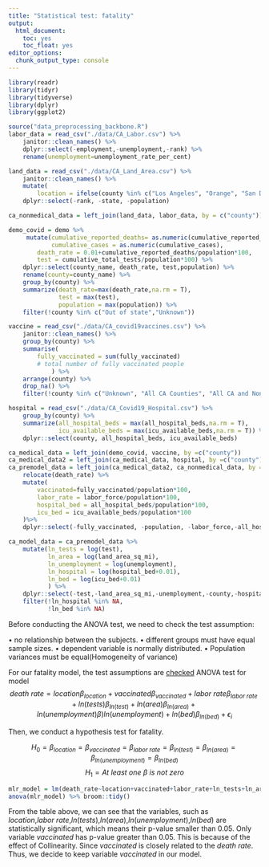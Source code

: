 ```yaml
---
title: "Statistical test: fatality"
output: 
  html_document: 
    toc: yes
    toc_float: yes
editor_options: 
  chunk_output_type: console
---
```


```r
library(readr)
library(tidyr)
library(tidyverse)
library(dplyr)
library(ggplot2)
```
```r
source("data_preprocessing_backbone.R")
labor_data = read_csv("./data/CA_Labor.csv") %>%
    janitor::clean_names() %>%
    dplyr::select(-employment,-unemployment,-rank) %>%
    rename(unemployment=unemployment_rate_per_cent)

land_data = read_csv("./data/CA_Land_Area.csv") %>%
    janitor::clean_names() %>%
    mutate(
        location = ifelse(county %in% c("Los Angeles", "Orange", "San Diego", "Monterey", "San Benito", "San Luis Obispo", "Santa Barbara", "Santa Cruz", "Ventura", "Alameda", "Contra Costa", "Marin", "Napa", "San Francisco", "San Mateo", "Santa Clara", "Solano", "Sonoma", "Del Norte", "Humboldt", "Mendocino"), "costal", "inland")) %>%
    dplyr::select(-rank, -state, -population)

ca_nonmedical_data = left_join(land_data, labor_data, by = c("county"))

demo_covid = demo %>%
     mutate(cumulative_reported_deaths= as.numeric(cumulative_reported_deaths),
            cumulative_cases = as.numeric(cumulative_cases),
        death_rate = 0.01+cumulative_reported_deaths/population*100,
        test = cumulative_total_tests/population*100) %>%
    dplyr::select(county_name, death_rate, test,population) %>%
    rename(county=county_name) %>%
    group_by(county) %>%
    summarize(death_rate=max(death_rate,na.rm = T),
              test = max(test),
              population = max(population)) %>%
    filter(!county %in% c("Out of state","Unknown"))

vaccine = read_csv("./data/CA_covid19vaccines.csv") %>%
    janitor::clean_names() %>%
    group_by(county) %>%
    summarise(
        fully_vaccinated = sum(fully_vaccinated)
        # total number of fully vaccinated people
            ) %>%
    arrange(county) %>%
    drop_na() %>%
    filter(!county %in% c("Unknown", "All CA Counties", "All CA and Non-CA Counties","Outside California"))

hospital = read_csv("./data/CA_Covid19_Hospital.csv") %>%
    group_by(county) %>%
    summarize(all_hospital_beds = max(all_hospital_beds,na.rm = T),
              icu_available_beds = max(icu_available_beds,na.rm = T)) %>%
    dplyr::select(county, all_hospital_beds, icu_available_beds)

ca_medical_data = left_join(demo_covid, vaccine, by =c("county"))
ca_medical_data2 = left_join(ca_medical_data, hospital, by =c("county"))
ca_premodel_data = left_join(ca_medical_data2, ca_nonmedical_data, by = c("county")) %>%
    relocate(death_rate) %>%
    mutate(
        vaccinated=fully_vaccinated/population*100,
        labor_rate = labor_force/population*100,
        hospital_bed = all_hospital_beds/population*100,
        icu_bed = icu_available_beds/population*100
    )%>%
    dplyr::select(-fully_vaccinated, -population, -labor_force,-all_hospital_beds,-icu_available_beds)

ca_model_data = ca_premodel_data %>% 
    mutate(ln_tests = log(test),
           ln_area = log(land_area_sq_mi),
           ln_unemployment = log(unemployment),
           ln_hospital = log(hospital_bed+0.01),
           ln_bed = log(icu_bed+0.01)
           ) %>%
    dplyr::select(-test,-land_area_sq_mi,-unemployment,-county,-hospital_bed,-icu_bed) %>%
    filter(!ln_hospital %in% NA,
           !ln_bed %in% NA)

```

Before conducting the ANOVA test, we need to check the test assumption:

$\bullet$ no relationship between the subjects.
$\bullet$ different groups must have equal sample sizes.
$\bullet$ dependent variable is normally distributed.
$\bullet$ Population variances must be equal(Homogeneity of variance)

For our fatality model, the test assumptions are [checked](mlr_fatality.html)
ANOVA test for model $$death\ rate = location\beta_{location}+vaccinated\beta_{vaccinated}+labor\ rate\beta_{labor\ rate}+ln(tests)\beta_{ln(test)}+ln(area)\beta_{ln(area)}+ln(unemployment)\beta){ln(unemployment)}+ln(bed)\beta_{ln(bed)}+\epsilon_i$$

Then, we conduct a hypothesis test for fatality.

$$H_0 = \beta_{location}=\beta_{vaccinated}=\beta_{labor\ rate}=\beta_{ln(test)}=\beta_{ln(area)}=\beta_{ln(unemployment)}=\beta_{ln(bed)}$$
$$H_1 = At\ least\ one\ \beta\: is\ not\ zero $$
```r
mlr_model = lm(death_rate~location+vaccinated+labor_rate+ln_tests+ln_area+ln_unemployment+ln_bed,data = ca_model_data)
anova(mlr_model) %>% broom::tidy()
```
From the table above, we can see that the variables, such as $location$,$labor\ rate$,$ln(tests)$,$ln(area)$,$ln(unemployment)$,$ln(bed)$ are statistically significant, which means their p-value smaller than 0.05. Only variable $vaccinated$ has p-value greater than 0.05. This is because of the effect of Collinearity. Since $vaccinated$ is closely related to the $death\ rate$. Thus, we decide to keep variable $vaccinated$ in our model.
